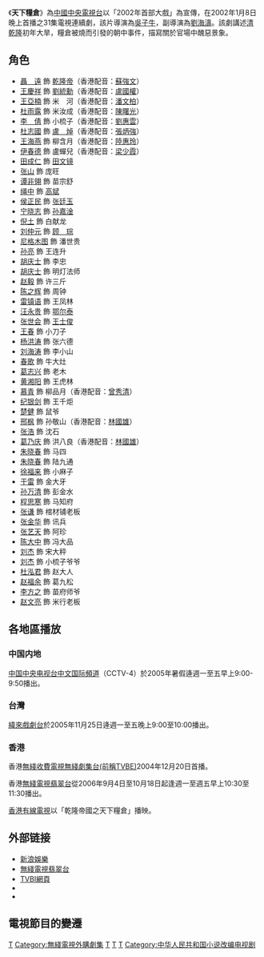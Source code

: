 《'''天下糧倉'''》為[[中國中央電視台|中國中央電視台]]以「2002年首部大戲」為宣傳，在2002年1月8日晚上首播之31集電視連續劇，該片導演為[[吳子牛|吳子牛]]，副導演為[[劉海濤|劉海濤]]。該劇講述[[清朝|清]][[乾隆|乾隆]]初年大旱，糧倉被燒而引發的朝中事件，描寫關於官場中醜惡景象。

== 角色 ==
* [[聶遠|聶　遠]]  飾 [[乾隆帝|乾隆帝]]（香港配音：[[蘇強文|蘇強文]]）
* [[王慶祥|王慶祥]] 飾 [[劉統勳|劉統勳]]（香港配音：[[盧國權|盧國權]]）
* [[王亞楠|王亞楠]] 飾 米　河（香港配音：[[潘文柏|潘文柏]]）
* [[杜雨露|杜雨露]] 飾 米汝成（香港配音：[[陳曙光|陳曙光]]）
* [[李倩_(演员)|李　倩]] 飾 小梳子（香港配音：[[劉惠雲|劉惠雲]]）
* [[杜志國|杜志國]] 飾 [[盧焯|盧　焯]]（香港配音：[[張炳強|張炳強]]）
* [[王海燕_(演员)|王海燕]] 飾 柳含月（香港配音：[[陸惠玲|陸惠玲]]）
* [[伊春德|伊春德]] 飾 盧蟬兒（香港配音：[[梁少霞|梁少霞]]）
* [[田成仁|田成仁]]  飾 [[田文镜|田文镜]]
* [[张山|张山]] 飾 庞旺
* [[谭非翎|谭非翎]] 飾 苗宗舒
* [[绳中|绳中]]  飾 [[高斌|高斌]]
* [[侯正民|侯正民]]  飾 [[张廷玉|张廷玉]]
* [[宁晓志|宁晓志]]  飾 [[孙嘉淦|孙嘉淦]]
* [[倪土|倪土]] 飾 白献龙
* [[刘仲元|刘仲元]]  飾 [[顾琮_(清朝)|顾　琮]]
* [[尼格木图|尼格木图]] 飾 潘世贵
* [[孙亮|孙亮]] 飾 王连升
* [[胡庆士|胡庆士]] 飾 李忠
* [[胡庆士|胡庆士]] 飾 明灯法师
* [[赵毅|赵毅]] 飾 许三斤
* [[陈之辉|陈之辉]] 飾 周钟
* [[雷镇语|雷镇语]] 飾 王凤林
* [[汪永贵|汪永贵]]  飾 [[鄂尔泰|鄂尔泰]]
* [[张世会|张世会]]  飾 [[王士俊_(康熙进士)|王士俊]]
* [[王春|王春]] 飾 小刀子
* [[杨洪涛|杨洪涛]] 飾 张六德
* [[刘海涛|刘海涛]] 飾 李小山
* [[春歌|春歌]] 飾 牛大灶
* [[葛志兴|葛志兴]] 飾 老木
* [[黄湘阳|黄湘阳]] 飾 王虎林
* [[慕青|慕青]] 飾 柳品月（香港配音：[[曾秀清|曾秀清]]）
* [[纪银剑|纪银剑]] 飾 王千炬
* [[楚健|楚健]] 飾 鼠爷
* [[邢枫|邢枫]] 飾 孙敬山（香港配音：[[林國雄_(配音員)|林國雄]]）
* [[张浩|张浩]] 飾 沈石
* [[葛乃庆|葛乃庆]] 飾 洪八良（香港配音：[[林國雄_(配音員)|林國雄]]）
* [[朱晓春|朱晓春]] 飾 马四
* [[朱晓春|朱晓春]] 飾 陆九通
* [[徐福来|徐福来]] 飾 小麻子
* [[于雷|于雷]] 飾 金大牙
* [[孙万清|孙万清]] 飾 彭金水
* [[程思寒|程思寒]] 飾 马知府
* [[张谦|张谦]] 飾 棺材铺老板
* [[张金华|张金华]] 飾 讯兵
* [[张艺天|张艺天]] 飾 阿珍
* [[陈大中|陈大中]] 飾 冯大品
* [[刘杰|刘杰]] 飾 宋大秤
* [[刘杰|刘杰]] 飾 小梳子爷爷
* [[杜泓君|杜泓君]] 飾 赵大人
* [[赵福余|赵福余]] 飾 葛九松
* [[李方之|李方之]] 飾 苗府师爷
* [[赵文亮|赵文亮]] 飾 米行老板

== 各地區播放 ==
=== 中国内地 ===
[[中国中央电视台中文国际頻道|中国中央电视台中文国际頻道]]（CCTV-4）於2005年暑假逄週一至五早上9:00-9:50播出。

=== 台灣 ===
[[緯來戲劇台|緯來戲劇台]]於2005年11月25日逄週一至五晚上9:00至10:00播出。

=== 香港 ===
香港[[無綫收費電視|無綫收費電視]][[無綫劇集台|無綫劇集台(前稱TVBE)]]2004年12月20日首播。

香港[[無綫電視|無綫電視]][[翡翠台|翡翠台]]從2006年9月4日至10月18日起逢週一至週五早上10:30至11:30播出。

[[香港有線電視|香港有線電視]]以「乾隆帝國之天下糧倉」播映。

== 外部链接 ==
* [http://ent.sina.com.cn/v/f/txlc.html 新浪娛樂] {{Wayback|url=http://ent.sina.com.cn/v/f/txlc.html |date=20201030223402 }}
* [https://web.archive.org/web/20070312055550/http://tvcity.tvb.com/drama/tian_xia_liang_cang/story/001.html 無綫電視翡翠台]
*[https://web.archive.org/web/20070313104503/http://www.tvb.com.hk/tvbi/program/TianXiaLiangCang/index.html TVBI網頁]
* {{IMDb title|tt11355304}}
* {{douban}}

== 電視節目的變遷 ==
{{電視節目的變遷|
|電視台={{HKG}}[[無綫電視|無綫電視]][[翡翠台|翡翠台]]
|播放檔次=星期一至五 10:30-11:30 時段
|節目名稱=天下糧倉<br/>(2006.09.04 - 2006.10.18)
|上一節目=
|下一節目=[[心理心裏有個謎|心理心裏有個謎]]<br/>(2006.10.19 - 2006.11.16)
}}

{{吴子牛}}
{{2002年中國大陸古裝/民初電視劇}}
{{央视一套电视剧}}
{{2006年無綫電視劇集}}

[[Category:2002年中國電視劇集|T]]
[[Category:無綫電視外購劇集|Category:無綫電視外購劇集]]
[[Category:中視外購電視劇|T]]
[[Category:緯來電視外購電視劇|T]]
[[Category:乾隆時期背景電視劇|T]]
[[Category:中华人民共和国小说改编电视剧|Category:中华人民共和国小说改编电视剧]]